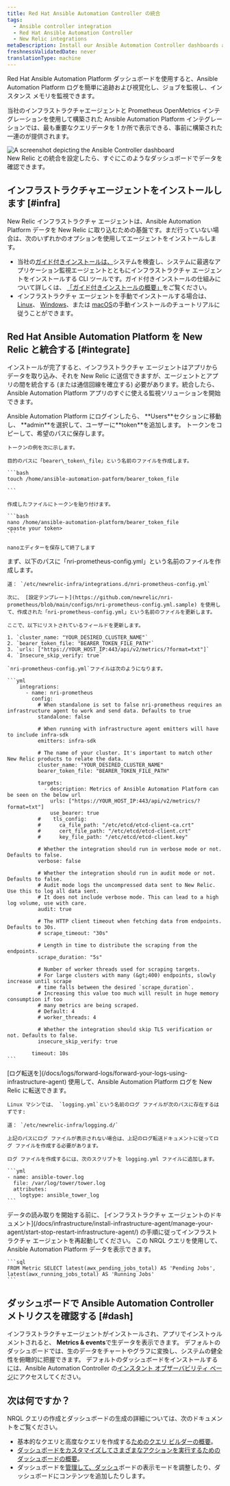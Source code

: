 ```yaml
---
title: Red Hat Ansible Automation Controller の統合
tags:
  - Ansible controller integration
  - Red Hat Ansible Automation Controller
  - New Relic integrations
metaDescription: Install our Ansible Automation Controller dashboards and see your Ansible data in New Relic.
freshnessValidatedDate: never
translationType: machine
---
```


Red Hat Ansible Automation Platform ダッシュボードを使用すると、Ansible Automation Platform ログを簡単に追跡および視覚化し、ジョブを監視し、インスタンス メモリを監視できます。

当社のインフラストラクチャエージェントと Prometheus OpenMetrics インテグレーションを使用して構築された Ansible Automation Platform インテグレーションでは、最も重要なクエリデータを 1 か所で表示できる、事前に構築された一連の<InlinePopover type="dashboards" />が提供されます。

<img title="Ansible Controller" alt="A screenshot depicting the Ansible Controller dashboard" src="/images/infrastructure_screenshot-full_ansible-controller-dashboard.webp" />

<figcaption>
  New Relic との統合を設定したら、すぐにこのようなダッシュボードでデータを確認できます。
</figcaption>

## インフラストラクチャエージェントをインストールします [#infra]

New Relic インフラストラクチャ エージェントは、Ansible Automation Platform データを New Relic に取り込むための基盤です。まだ行っていない場合は、次のいずれかのオプションを使用してエージェントをインストールします。

* 当社の[ガイド付きインストールは、](https://one.newrelic.com/marketplace?state=15321ec0-7cd8-0c04-52bf-7b65778f2e8c)システムを検査し、システムに最適なアプリケーション監視エージェントとともにインフラストラクチャ エージェントをインストールする CLI ツールです。ガイド付きインストールの仕組みについて詳しくは、 [「ガイド付きインストールの概要」](/docs/infrastructure/host-integrations/installation/new-relic-guided-install-overview)をご覧ください。
* インフラストラクチャ エージェントを手動でインストールする場合は、 [Linux](/docs/infrastructure/install-infrastructure-agent/linux-installation/install-infrastructure-monitoring-agent-linux)、 [Windows](/docs/infrastructure/install-infrastructure-agent/windows-installation/install-infrastructure-monitoring-agent-windows/)、または [macOS](/docs/infrastructure/install-infrastructure-agent/macos-installation/install-infrastructure-monitoring-agent-macos/)の手動インストールのチュートリアルに従うことができます。

## Red Hat Ansible Automation Platform を New Relic と統合する [#integrate]

インストールが完了すると、インフラストラクチャ エージェントはアプリからデータを取り込み、それを New Relic に送信できますが、エージェントとアプリの間を統合する (または通信回線を確立する) 必要があります。統合したら、Ansible Automation Platform アプリのすぐに使える監視ソリューションを開始できます。

<CollapserGroup>
  <Collapser id="step1" title="ステップ 1. Ansible Automation Platform でベアラー トークンを作成する">
    Ansible Automation Platform にログインしたら、 <DNT>**Users**</DNT>セクションに移動し、 <DNT>**admin**</DNT>を選択して、ユーザーに<DNT>**token**</DNT>を追加します。 トークンをコピーして、希望のパスに保存します。

    トークンの例を次に示します。

    目的のパスに「bearer\_token\_file」という名前のファイルを作成します。

    ```bash
    touch /home/ansible-automation-patform/bearer_token_file

    ```

    作成したファイルにトークンを貼り付けます。

    ```bash
    nano /home/ansible-automation-platform/bearer_token_file
    <paste your token>
    ```

    nanoエディターを保存して終了します
  </Collapser>

  <Collapser id="step2" title="ステップ 2.Prometheus OpenMetrics 統合の構成">
    まず、以下のパスに「nri-prometheus-config.yml」という名前のファイルを作成します。

    道： `/etc/newrelic-infra/integrations.d/nri-prometheus-config.yml`

    次に、 [設定テンプレート](https://github.com/newrelic/nri-prometheus/blob/main/configs/nri-prometheus-config.yml.sample) を使用して、作成された「nri-prometheus-config.yml」という名前のファイルを更新します。

    ここで、以下にリストされているフィールドを更新します。

    1. `cluster_name: "YOUR_DESIRED_CLUSTER_NAME"`
    2. `bearer_token_file: "BEARER_TOKEN_FILE_PATH"`
    3. `urls: ["https://YOUR_HOST_IP:443/api/v2/metrics/?format=txt"]`
    4. `Insecure_skip_verify: true`

    `nri-prometheus-config.yml`ファイルは次のようになります。

    ```yml
        integrations:
          - name: nri-prometheus
            config:
              # When standalone is set to false nri-prometheus requires an infrastructure agent to work and send data. Defaults to true
              standalone: false

              # When running with infrastructure agent emitters will have to include infra-sdk
              emitters: infra-sdk

              # The name of your cluster. It's important to match other New Relic products to relate the data.
              cluster_name: "YOUR_DESIRED_CLUSTER_NAME"
              bearer_token_file: "BEARER_TOKEN_FILE_PATH"

              targets:
                - description: Metrics of Ansible Automation Platform can be seen on the below url
                  urls: ["https://YOUR_HOST_IP:443/api/v2/metrics/?format=txt"]
                  use_bearer: true
              #    tls_config:
              #      ca_file_path: "/etc/etcd/etcd-client-ca.crt"
              #      cert_file_path: "/etc/etcd/etcd-client.crt"
              #      key_file_path: "/etc/etcd/etcd-client.key"

              # Whether the integration should run in verbose mode or not. Defaults to false.
              verbose: false

              # Whether the integration should run in audit mode or not. Defaults to false.
              # Audit mode logs the uncompressed data sent to New Relic. Use this to log all data sent.
              # It does not include verbose mode. This can lead to a high log volume, use with care.
              audit: true

              # The HTTP client timeout when fetching data from endpoints. Defaults to 30s.
              # scrape_timeout: "30s"

              # Length in time to distribute the scraping from the endpoints.
              scrape_duration: "5s"

              # Number of worker threads used for scraping targets.
              # For large clusters with many (&gt;400) endpoints, slowly increase until scrape
              # time falls between the desired `scrape_duration`.
              # Increasing this value too much will result in huge memory consumption if too
              # many metrics are being scraped.
              # Default: 4
              # worker_threads: 4

              # Whether the integration should skip TLS verification or not. Defaults to false.
              insecure_skip_verify: true

            timeout: 10s
    ```
  </Collapser>

  <Collapser id="step3" title="ステップ 3. Ansible コントローラーのログを New Relic に転送する">
    [ログ転送を](/docs/logs/forward-logs/forward-your-logs-using-infrastructure-agent) 使用して、Ansible Automation Platform ログを New Relic に転送できます。

    Linux マシンでは、 `logging.yml`という名前のログ ファイルが次のパスに存在するはずです:

    道： `/etc/newrelic-infra/logging.d/`

    上記のパスにログ ファイルが表示されない場合は、上記のログ転送ドキュメントに従ってログ ファイルを作成する必要があります。

    ログ ファイルを作成するには、次のスクリプトを logging.yml ファイルに追加します。

    ```yml
    - name: ansible-tower.log
      file: /var/log/tower/tower.log
      attributes:
        logtype: ansible_tower_log
    ```
  </Collapser>

  <Collapser id="step4" title="ステップ 4.インフラストラクチャ エージェントを再起動する">
    データの読み取りを開始する前に、 [インフラストラクチャ エージェントのドキュメント](/docs/infrastructure/install-infrastructure-agent/manage-your-agent/start-stop-restart-infrastructure-agent/) の手順に従ってインフラストラクチャ エージェントを再起動してください。
  </Collapser>

  <Collapser id="step5" title="ステップ 5. NRQL を使用してデータを表示する">
    この NRQL クエリを使用して、Ansible Automation Platform データを表示できます。

    ```sql
    FROM Metric SELECT latest(awx_pending_jobs_total) AS 'Pending Jobs', latest(awx_running_jobs_total) AS 'Running Jobs'
    ```
  </Collapser>
</CollapserGroup>

## ダッシュボードで Ansible Automation Controller メトリクスを確認する [#dash]

インフラストラクチャエージェントがインストールされ、アプリでインストゥルメントされると、 <DNT>**Metrics &amp; events**</DNT>で生データを表示できます。 デフォルトのダッシュボードでは、生のデータをチャートやグラフに変換し、システムの健全性を俯瞰的に把握できます。 デフォルトのダッシュボードをインストールするには、Ansible Automation Controller の[インスタント オブザーバビリティ ページ](https://newrelic.com/instant-observability/ansible-automation-controller)にアクセスしてください。

## 次は何ですか？

NRQL クエリの作成とダッシュボードの生成の詳細については、次のドキュメントをご覧ください。

* 基本的なクエリと高度なクエリを作成する[ためのクエリ ビルダーの概要](/docs/query-your-data/explore-query-data/query-builder/introduction-query-builder)。
* [ダッシュボードをカスタマイズしてさまざまなアクションを実行するためのダッシュボードの概要](/docs/query-your-data/explore-query-data/dashboards/introduction-dashboards)。
* ダッシュボードを[管理して、ダッシュ](/docs/query-your-data/explore-query-data/dashboards/manage-your-dashboard)ボードの表示モードを調整したり、ダッシュボードにコンテンツを追加したりします。